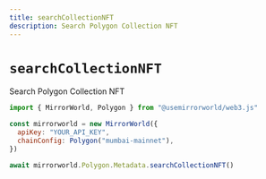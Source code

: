 ```yaml
---
title: searchCollectionNFT
description: Search Polygon Collection NFT
---
```


# `searchCollectionNFT`

Search Polygon Collection NFT

```js
import { MirrorWorld, Polygon } from "@usemirrorworld/web3.js"

const mirrorworld = new MirrorWorld({
  apiKey: "YOUR_API_KEY",
  chainConfig: Polygon("mumbai-mainnet"),
})

await mirrorworld.Polygon.Metadata.searchCollectionNFT()
```
